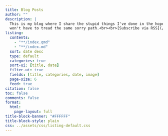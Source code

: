 ```yaml
---
title: Blog Posts
author: ""
description: |
  This is my blog where I share the stupid things I've done in the hope that you
  won't have to tread the same sorry path.<br><br>[Subscribe via RSS](/blog/index.xml)
listing: 
  contents: 
    - "**/index.qmd"
    - "**/index.md"
  sort: date desc
  type: default
  categories: true
  sort-ui: [title, date]
  filter-ui: true
  fields: [title, categories, date, image]
  page-size: 6
  feed: true
citation: false
toc: false
comments: false
format: 
  html: 
    page-layout: full
title-block-banner: "#FFFFFF"
title-block-style: plain
css: ../assets/css/listing-default.css 
---
```


